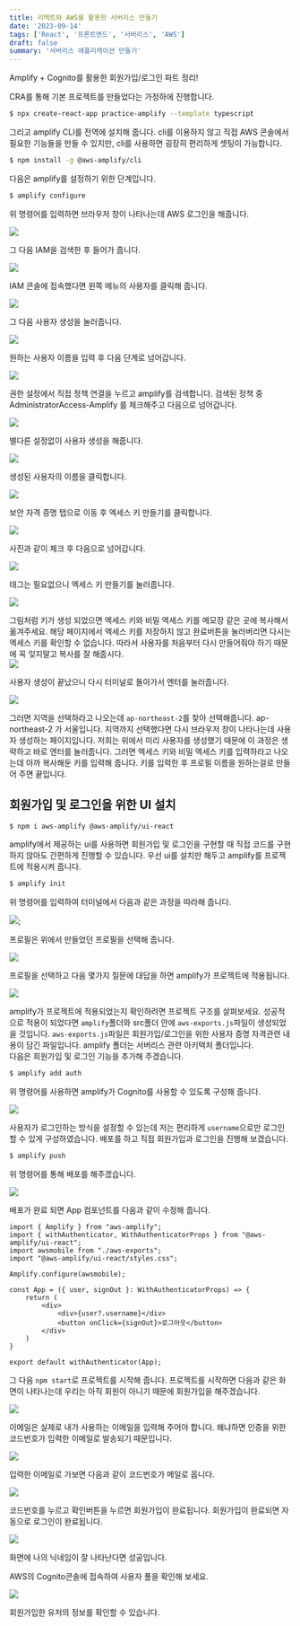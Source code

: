 ```yaml
---
title: 리액트와 AWS를 활용한 서버리스 만들기
date: '2023-09-14'
tags: ['React', '프론트엔드', '서버리스', 'AWS']
draft: false
summary: '서버리스 애플리케이션 만들기'
---
```


Amplify + Cognito를 활용한 회원가입/로그인 파트 정리!

CRA를 통해 기본 프로젝트를 만들었다는 가정하에 진행합니다.
```bash
$ npx create-react-app practice-amplify --template typescript
```

그리고 amplify CLI를 전역에 설치해 줍니다. cli를 이용하지 않고 직접 AWS 콘솔에서 필요한 기능들을 만들 수 있지만,
cli를 사용하면 굉장히 편리하게 셋팅이 가능합니다.
```bash
$ npm install -g @aws-amplify/cli
```

다음은 amplify를 설정하기 위한 단계입니다.
```bash
$ amplify configure
```
위 명령어를 입력하면 브라우저 창이 나타나는데 AWS 로그인을 해줍니다.

![](/static/images/pg1.png)

그 다음 IAM을 검색한 후 들어가 줍니다.

![](/static/images/pg2.png)

IAM 콘솔에 접속했다면 왼쪽 메뉴의 사용자를 클릭해 줍니다.

![](/static/images/pg3.png)

그 다음 사용자 생성을 눌러줍니다.

![](/static/images/pg4.png)

원하는 사용자 이름을 입력 후 다음 단계로 넘어갑니다.

![](/static/images/pg5.png)

권한 설정에서 직접 정책 연결을 누르고 amplify를 검색합니다. 검색된 정책 중 AdministratorAccess-Amplify 를 체크해주고 다음으로 넘어갑니다.

![](/static/images/pg6.png)

별다른 설정없이 사용자 생성을 해줍니다.

![](/static/images/pg7.png)

생성된 사용자의 이름을 클릭합니다.

![](/static/images/pg8.png)

보안 자격 증명 탭으로 이동 후 엑세스 키 만들기를 클릭합니다.

![](/static/images/pg9.png)

사진과 같이 체크 후 다음으로 넘어갑니다.

![](/static/images/pg10.png)

태그는 필요없으니 엑세스 키 만들기를 눌러줍니다.

![](/static/images/pg11.png)

그림처럼 키가 생성 되었으면 엑세스 키와 비밀 엑세스 키를 메모장 같은 곳에 복사해서 옮겨주세요. 해당 페이지에서 엑세스 키를
저장하지 않고 완료버튼을 눌러버리면 다시는 엑세스 키를 확인할 수 없습니다. 따라서 사용자를 처음부터 다시 만들어줘야 하기 때문에
꼭 잊지말고 복사를 잘 해줍시다.
<br />
![](/static/images/ter1.png)

사용자 생성이 끝났으니 다시 터미널로 돌아가서 엔터를 눌러줍니다.

![](/static/images/ter2.png)

그러면 지역을 선택하라고 나오는데 `ap-northeast-2`를 찾아 선택해줍니다. ap-northeast-2 가 서울입니다. 지역까지 선택했다면
다시 브라우저 창이 나타나는데 사용자 생성하는 페이지입니다. 저희는 위에서 미리 사용자를 생성했기 때문에 이 과정은 생략하고
바로 엔터를 눌러줍니다.	그러면 엑세스 키와 비밀 엑세스 키를 입력하라고 나오는데 아까 복사해둔 키를 입력해 줍니다.
키를 입력한 후 프로필 이름을 원하는걸로 만들어 주면 끝입니다.
<br />

## 회원가입 및 로그인을 위한 UI 설치

```bash
$ npm i aws-amplify @aws-amplify/ui-react
```
amplify에서 제공하는 ui를 사용하면 회원가입 및 로그인을 구현할 때 직접 코드를 구현하지 않아도 간편하게 진행할 수 있습니다.
우선 ui를 설치만 해두고 amplify를 프로젝트에 적용시켜 줍니다.

```bash
$ amplify init
```
위 명령어를 입력하여 터미널에서 다음과 같은 과정을 따라해 줍니다.

![](/static/images/ter3.png);

프로필은 위에서 만들었던 프로필을 선택해 줍니다.

![](/static/images/ter4.png)

프로필을 선택하고 다음 몇가지 질문에 대답을 하면 amplify가 프로젝트에 적용됩니다.

![](/static/images/list1.png)

amplify가 프로젝트에 적용되었는지 확인하려면 프로젝트 구조를 살펴보세요. 성공적으로 적용이 되었다면 `amplify`폴더와 src폴더 안에
`aws-exports.js`파일이 생성되었을 것입니다. `aws-exports.js`파일은 회원가입/로그인을 위한 사용자 증명 자격관련 내용이 담긴 파일입니다.
amplify 폴더는 서버리스 관련 아키텍처 폴더입니다.
<br />
다음은 회원가입 및 로그인 기능을 추가해 주겠습니다.
```bash
$ amplify add auth
```
위 명령어를 사용하면 amplify가 Cognito를 사용할 수 있도록 구성해 줍니다.

![](/static/images/ter5.png)

사용자가 로그인하는 방식을 설정할 수 있는데 저는 편리하게 `username`으로만 로그인할 수 있게 구성하였습니다.
배포를 하고 직접 회원가입과 로그인을 진행해 보겠습니다.

```bash
$ amplify push
```
위 명령어를 통해 배포를 해주겠습니다.

![](/static/images/ter6.png)

배포가 완료 되면 App 컴포넌트를 다음과 같이 수정해 줍니다.

```tsx
import { Amplify } from "aws-amplify";
import { withAuthenticator, WithAuthenticatorProps } from "@aws-amplify/ui-react";
import awsmobile from "./aws-exports";
import "@aws-amplify/ui-react/styles.css";

Amplify.configure(awsmobile);

const App = ({ user, signOut }: WithAuthenticatorProps) => {
	return (
		<div>
			<div>{user?.username}</div>
			<button onClick={signOut}>로그아웃</button>
		</div>
	)
}

export default withAuthenticator(App);
```

그 다음 `npm start`로 프로젝트를 시작해 줍니다. 프로젝트를 시작하면 다음과 같은 화면이 나타나는데 우리는 아직 회원이 아니기 때문에
회원가입을 해주겠습니다.

![](/static/images/ac1.png)

이메일은 실제로 내가 사용하는 이메일을 입력해 주어야 합니다. 왜냐하면 인증을 위한 코드번호가 입력한 이메일로 발송되기 때문입니다.

![](/static/images/ac2.png)

입력한 이메일로 가보면 다음과 같이 코드번호가 메일로 옵니다.

![](/static/images/ac3.png)

코드번호를 누르고 확인버튼을 누르면 회원가입이 완료됩니다. 회원가입이 완료되면 자동으로 로그인이 완료됩니다.

![](/static/images/co1.png)

화면에 나의 닉네임이 잘 나타난다면 성공입니다.

AWS의 Cognito콘솔에 접속하여 사용자 풀을 확인해 보세요.

![](/static/images/co2.png)

회원가입한 유저의 정보를 확인할 수 있습니다.